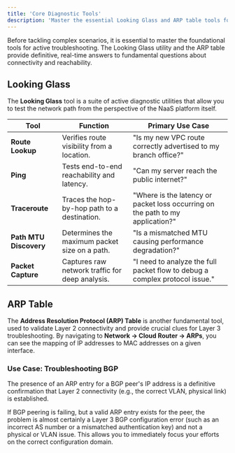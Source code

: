 ```yaml
---
title: 'Core Diagnostic Tools'
description: 'Master the essential Looking Glass and ARP table tools for active, real-time network troubleshooting.'
---
```


Before tackling complex scenarios, it is essential to master the foundational tools for active troubleshooting. The Looking Glass utility and the ARP table provide definitive, real-time answers to fundamental questions about connectivity and reachability.

## Looking Glass

The **Looking Glass** tool is a suite of active diagnostic utilities that allow you to test the network path from the perspective of the NaaS platform itself.

| Tool                | Function                                       | Primary Use Case                                                              |
| ------------------- | ---------------------------------------------- | ----------------------------------------------------------------------------- |
| **Route Lookup** | Verifies route visibility from a location.     | "Is my new VPC route correctly advertised to my branch office?"               |
| **Ping** | Tests end-to-end reachability and latency.     | "Can my server reach the public internet?"                                    |
| **Traceroute** | Traces the hop-by-hop path to a destination.   | "Where is the latency or packet loss occurring on the path to my application?"|
| **Path MTU Discovery**| Determines the maximum packet size on a path.  | "Is a mismatched MTU causing performance degradation?"                        |
| **Packet Capture** | Captures raw network traffic for deep analysis.| "I need to analyze the full packet flow to debug a complex protocol issue."   |

## ARP Table

The **Address Resolution Protocol (ARP) Table** is another fundamental tool, used to validate Layer 2 connectivity and provide crucial clues for Layer 3 troubleshooting. By navigating to **Network -> Cloud Router -> ARPs**, you can see the mapping of IP addresses to MAC addresses on a given interface.

### Use Case: Troubleshooting BGP
The presence of an ARP entry for a BGP peer's IP address is a definitive confirmation that Layer 2 connectivity (e.g., the correct VLAN, physical link) is established.

If BGP peering is failing, but a valid ARP entry exists for the peer, the problem is almost certainly a Layer 3 BGP configuration error (such as an incorrect AS number or a mismatched authentication key) and not a physical or VLAN issue. This allows you to immediately focus your efforts on the correct configuration domain.

